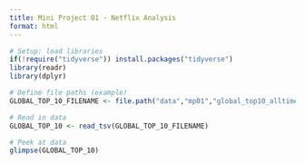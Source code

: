 ```yaml
---
title: Mini Project 01 - Netflix Analysis
format: html
---
```


```r
# Setup: load libraries
if(!require("tidyverse")) install.packages("tidyverse")
library(readr)
library(dplyr)

# Define file paths (example)
GLOBAL_TOP_10_FILENAME <- file.path("data","mp01","global_top10_alltime.csv")

# Read in data
GLOBAL_TOP_10 <- read_tsv(GLOBAL_TOP_10_FILENAME)

# Peek at data
glimpse(GLOBAL_TOP_10)
```